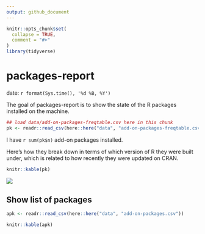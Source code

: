 ```yaml
---
output: github_document
---
```


<!-- README.md is generated from README.Rmd. Please edit that file -->

```r
knitr::opts_chunk$set(
  collapse = TRUE,
  comment = "#>"
)
library(tidyverse)
```

# packages-report

date: `r format(Sys.time(), '%d %B, %Y')`

The goal of packages-report is to show the state of the R packages installed on the machine.

```r
## load data/add-on-packages-freqtable.csv here in this chunk
pk <- readr::read_csv(here::here("data", "add-on-packages-freqtable.csv"))
```

I have `r sum(pk$n)` add-on packages installed.

Here's how they break down in terms of which version of R they were built under, which is related to how recently they were updated on CRAN.

```r
knitr::kable(pk)
```

![](figs/built-barchart.png)

## Show list of packages
```r
apk <- readr::read_csv(here::here("data", "add-on-packages.csv"))
```

```r
knitr::kable(apk)
```



